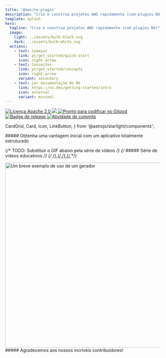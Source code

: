 ```yaml
---
title: '@aws/nx-plugin'
description: "Crie e construa projetos AWS rapidamente (com plugins NX)"
template: splash
hero:
  tagline: "Crie e construa projetos AWS rapidamente (com plugins NX)"
  image:
    light: ../assets/bulb-black.svg
    dark: ../assets/bulb-white.svg
  actions:
    - text: Começar
      link: pt/get_started/quick-start
      icon: right-arrow
    - text: Conceitos
      link: pt/get_started/concepts
      icon: right-arrow
      variant: secondary
    - text: Ler documentação do NX
      link: https://nx.dev/getting-started/intro
      icon: external
      variant: minimal
---
```




<p class="badges">
  <a href="https://opensource.org/licenses/Apache-2.0">
    <img
      src="https://img.shields.io/badge/License-Apache%202.0-yellowgreen.svg"
      alt="Licença Apache 2.0"
    />
  </a>
  <a href="https://codecov.io/gh/awslabs/nx-plugin-for-aws">
    <img src="https://codecov.io/gh/awslabs/nx-plugin-for-aws/graph/badge.svg?token=X27pgFfxuQ" />
  </a>
  <a href="https://gitpod.io/new/?workspaceClass=g1-large#https://github.com/awslabs/nx-plugin-for-aws">
    <img
      src="https://img.shields.io/badge/Gitpod-ready--to--code-blue?logo=gitpod"
      alt="Pronto para codificar no Gitpod"
    />
  </a>
  <a href="https://github.com/awslabs/nx-plugin-for-aws/actions/workflows/ci.yml">
    <img
      src="https://github.com/awslabs/nx-plugin-for-aws/actions/workflows/ci.yml/badge.svg"
      alt="Badge de release"
    />
  </a>
  <a href="https://github.com/awslabs/nx-plugin-for-aws/commits/main">
    <img
      src="https://img.shields.io/github/commit-activity/w/awslabs/nx-plugin-for-aws"
      alt="Atividade de commits"
    />
  </a>
</p>

  CardGrid,
  Card,
  Icon,
  LinkButton,
} from '@astrojs/starlight/components';

<div class='container three-column grid-icons'>
##### Obtenha uma vantagem inicial com um aplicativo totalmente estruturado

<CardGrid className="foo">
  <Card title="Adicione componentes ao seu projeto">
    <Icon name="puzzle" size="100px"/>
  </Card>
  <Card title="Compartilhe código e colabore sem esforço">
    <Icon name="seti:bicep" size="100px"/>
  </Card>
  <Card title="Personalize seus projetos do seu jeito">
    <Icon name="seti:config" size="100px"/>
  </Card>
</CardGrid>
</div>

<div class='container'>

{/* TODO: Substituir o GIF abaixo pela série de vídeos */}
{/* ##### Série de vídeos educativos */}
{/* <a href="/videos/course/overview"> */}
{/* <VideoPlayer link="https://www.youtube.com/watch?v=5u0Ds7wzUeI" /> */}
{/* </a> */}

<div style={{ width: '100%' }}>
  <Image
    style={{ margin: 'auto' }}
    src={websiteGeneratorGif}
    alt="Um breve exemplo de uso de um gerador"
    width="800"
    height="600"
  />
</div>

</div>

<div class="container">
  ##### Agradecemos aos nossos incríveis contribuidores!
  <ContributorList githubRepo="awslabs/nx-plugin-for-aws" />
</div>